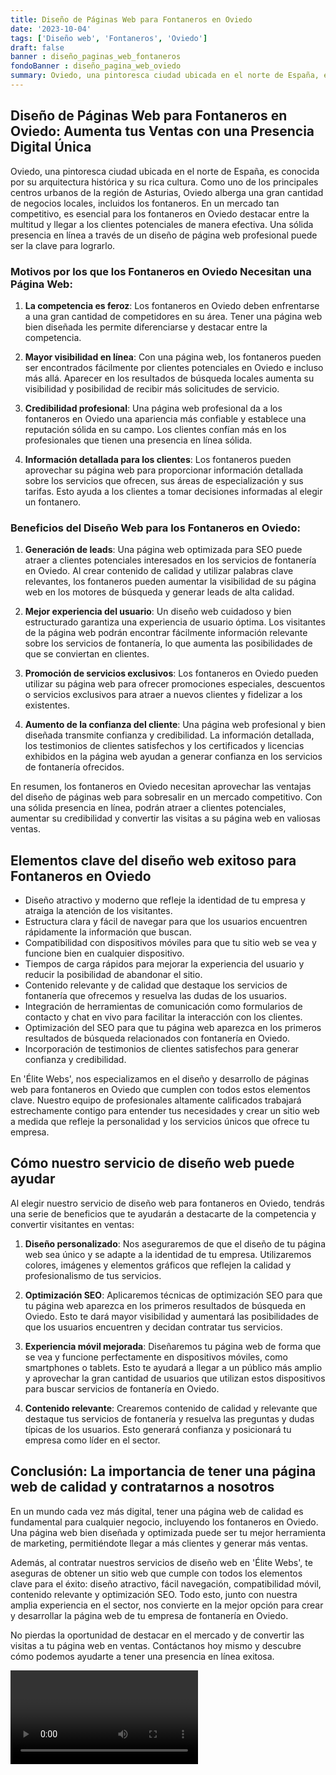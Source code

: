 ```yaml
---
title: Diseño de Páginas Web para Fontaneros en Oviedo
date: '2023-10-04'
tags: ['Diseño web', 'Fontaneros', 'Oviedo']
draft: false
banner : diseño_paginas_web_fontaneros
fondoBanner : diseño_pagina_web_oviedo
summary: Oviedo, una pintoresca ciudad ubicada en el norte de España, es conocida por su arquitectura histórica y su rica cultura. Como uno de los principales centros urbanos de la región de Asturias, Oviedo alberga una gran cantidad de negocios locales, incluidos los fontaneros. En un mercado tan competitivo, es esencial para los fontaneros en Oviedo destacar entre la multitud y llegar a los clientes potenciales de manera efectiva. Una sólida presencia en línea a través de un diseño de página web profesional puede ser la clave para lograrlo.
---
```


## Diseño de Páginas Web para Fontaneros en Oviedo: Aumenta tus Ventas con una Presencia Digital Única

Oviedo, una pintoresca ciudad ubicada en el norte de España, es conocida por su arquitectura histórica y su rica cultura. Como uno de los principales centros urbanos de la región de Asturias, Oviedo alberga una gran cantidad de negocios locales, incluidos los fontaneros. En un mercado tan competitivo, es esencial para los fontaneros en Oviedo destacar entre la multitud y llegar a los clientes potenciales de manera efectiva. Una sólida presencia en línea a través de un diseño de página web profesional puede ser la clave para lograrlo.

### Motivos por los que los Fontaneros en Oviedo Necesitan una Página Web:

1. **La competencia es feroz**: Los fontaneros en Oviedo deben enfrentarse a una gran cantidad de competidores en su área. Tener una página web bien diseñada les permite diferenciarse y destacar entre la competencia.

2. **Mayor visibilidad en línea**: Con una página web, los fontaneros pueden ser encontrados fácilmente por clientes potenciales en Oviedo e incluso más allá. Aparecer en los resultados de búsqueda locales aumenta su visibilidad y posibilidad de recibir más solicitudes de servicio.

3. **Credibilidad profesional**: Una página web profesional da a los fontaneros en Oviedo una apariencia más confiable y establece una reputación sólida en su campo. Los clientes confían más en los profesionales que tienen una presencia en línea sólida.

4. **Información detallada para los clientes**: Los fontaneros pueden aprovechar su página web para proporcionar información detallada sobre los servicios que ofrecen, sus áreas de especialización y sus tarifas. Esto ayuda a los clientes a tomar decisiones informadas al elegir un fontanero.

### Beneficios del Diseño Web para los Fontaneros en Oviedo:

1. **Generación de leads**: Una página web optimizada para SEO puede atraer a clientes potenciales interesados en los servicios de fontanería en Oviedo. Al crear contenido de calidad y utilizar palabras clave relevantes, los fontaneros pueden aumentar la visibilidad de su página web en los motores de búsqueda y generar leads de alta calidad.

2. **Mejor experiencia del usuario**: Un diseño web cuidadoso y bien estructurado garantiza una experiencia de usuario óptima. Los visitantes de la página web podrán encontrar fácilmente información relevante sobre los servicios de fontanería, lo que aumenta las posibilidades de que se conviertan en clientes.

3. **Promoción de servicios exclusivos**: Los fontaneros en Oviedo pueden utilizar su página web para ofrecer promociones especiales, descuentos o servicios exclusivos para atraer a nuevos clientes y fidelizar a los existentes.

4. **Aumento de la confianza del cliente**: Una página web profesional y bien diseñada transmite confianza y credibilidad. La información detallada, los testimonios de clientes satisfechos y los certificados y licencias exhibidos en la página web ayudan a generar confianza en los servicios de fontanería ofrecidos.

En resumen, los fontaneros en Oviedo necesitan aprovechar las ventajas del diseño de páginas web para sobresalir en un mercado competitivo. Con una sólida presencia en línea, podrán atraer a clientes potenciales, aumentar su credibilidad y convertir las visitas a su página web en valiosas ventas.

<GifSeo />

<Cta />

## Elementos clave del diseño web exitoso para Fontaneros en Oviedo

- Diseño atractivo y moderno que refleje la identidad de tu empresa y atraiga la atención de los visitantes.
- Estructura clara y fácil de navegar para que los usuarios encuentren rápidamente la información que buscan.
- Compatibilidad con dispositivos móviles para que tu sitio web se vea y funcione bien en cualquier dispositivo.
- Tiempos de carga rápidos para mejorar la experiencia del usuario y reducir la posibilidad de abandonar el sitio.
- Contenido relevante y de calidad que destaque los servicios de fontanería que ofrecemos y resuelva las dudas de los usuarios.
- Integración de herramientas de comunicación como formularios de contacto y chat en vivo para facilitar la interacción con los clientes.
- Optimización del SEO para que tu página web aparezca en los primeros resultados de búsqueda relacionados con fontanería en Oviedo.
- Incorporación de testimonios de clientes satisfechos para generar confianza y credibilidad.

En 'Élite Webs', nos especializamos en el diseño y desarrollo de páginas web para fontaneros en Oviedo que cumplen con todos estos elementos clave. Nuestro equipo de profesionales altamente calificados trabajará estrechamente contigo para entender tus necesidades y crear un sitio web a medida que refleje la personalidad y los servicios únicos que ofrece tu empresa.

## Cómo nuestro servicio de diseño web puede ayudar

Al elegir nuestro servicio de diseño web para fontaneros en Oviedo, tendrás una serie de beneficios que te ayudarán a destacarte de la competencia y convertir visitantes en ventas:

1. **Diseño personalizado**: Nos aseguraremos de que el diseño de tu página web sea único y se adapte a la identidad de tu empresa. Utilizaremos colores, imágenes y elementos gráficos que reflejen la calidad y profesionalismo de tus servicios.

2. **Optimización SEO**: Aplicaremos técnicas de optimización SEO para que tu página web aparezca en los primeros resultados de búsqueda en Oviedo. Esto te dará mayor visibilidad y aumentará las posibilidades de que los usuarios encuentren y decidan contratar tus servicios.

3. **Experiencia móvil mejorada**: Diseñaremos tu página web de forma que se vea y funcione perfectamente en dispositivos móviles, como smartphones o tablets. Esto te ayudará a llegar a un público más amplio y aprovechar la gran cantidad de usuarios que utilizan estos dispositivos para buscar servicios de fontanería en Oviedo.

4. **Contenido relevante**: Crearemos contenido de calidad y relevante que destaque tus servicios de fontanería y resuelva las preguntas y dudas típicas de los usuarios. Esto generará confianza y posicionará tu empresa como líder en el sector.

## Conclusión: La importancia de tener una página web de calidad y contratarnos a nosotros

En un mundo cada vez más digital, tener una página web de calidad es fundamental para cualquier negocio, incluyendo los fontaneros en Oviedo. Una página web bien diseñada y optimizada puede ser tu mejor herramienta de marketing, permitiéndote llegar a más clientes y generar más ventas.

Además, al contratar nuestros servicios de diseño web en 'Élite Webs', te aseguras de obtener un sitio web que cumple con todos los elementos clave para el éxito: diseño atractivo, fácil navegación, compatibilidad móvil, contenido relevante y optimización SEO. Todo esto, junto con nuestra amplia experiencia en el sector, nos convierte en la mejor opción para crear y desarrollar la página web de tu empresa de fontanería en Oviedo.

No pierdas la oportunidad de destacar en el mercado y de convertir las visitas a tu página web en ventas. Contáctanos hoy mismo y descubre cómo podemos ayudarte a tener una presencia en línea exitosa.

<Video />

<CtaBot job='Fontaneros' city='Oviedo'/>

<Gmaps query='Oviedo+españa+maps' />